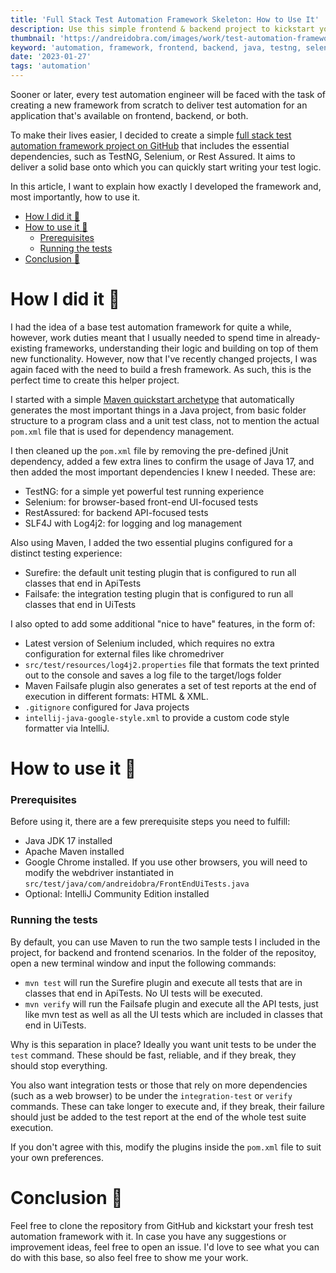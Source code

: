 ```yaml
---
title: 'Full Stack Test Automation Framework Skeleton: How to Use It'
description: Use this simple frontend & backend project to kickstart your new automation frameworks
thumbnail: 'https://andreidobra.com/images/work/test-automation-framework-skeleton-header.png'
keyword: 'automation, framework, frontend, backend, java, testng, selenium, rest assured, github, testing, test, qa, quality assurance, software testing'
date: '2023-01-27'
tags: 'automation'
---
```


Sooner or later, every test automation engineer will be faced with the task of creating a new framework from scratch to deliver test automation for an application that's available on frontend, backend, or both.

To make their lives easier, I decided to create a simple [full stack test automation framework project on GitHub](https://github.com/andreidbr/test-automation-framework-skeleton) that includes the essential dependencies, such as TestNG, Selenium, or Rest Assured. It aims to deliver a solid base onto which you can quickly start writing your test logic.

In this article, I want to explain how exactly I developed the framework and, most importantly, how to use it.

- [How I did it 🧐](#how-i-did-it-)
- [How to use it 💪](#how-to-use-it-)
  - [Prerequisites](#prerequisites)
  - [Running the tests](#running-the-tests)
- [Conclusion 🏁](#conclusion-)

# How I did it 🧐

I had the idea of a base test automation framework for quite a while, however, work duties meant that I usually needed to spend time in already-existing frameworks, understanding their logic and building on top of them new functionality. However, now that I've recently changed projects, I was again faced with the need to build a fresh framework. As such, this is the perfect time to create this helper project.

I started with a simple [Maven quickstart archetype](https://maven.apache.org/archetypes/maven-archetype-quickstart/) that automatically generates the most important things in a Java project, from basic folder structure to a program class and a unit test class, not to mention the actual `pom.xml` file that is used for dependency management.

I then cleaned up the `pom.xml` file by removing the pre-defined jUnit dependency, added a few extra lines to confirm the usage of Java 17, and then added the most important dependencies I knew I needed. These are:

- TestNG: for a simple yet powerful test running experience
- Selenium: for browser-based front-end UI-focused tests
- RestAssured: for backend API-focused tests
- SLF4J with Log4j2: for logging and log management

Also using Maven, I added the two essential plugins configured for a distinct testing experience:

- Surefire: the default unit testing plugin that is configured to run all classes that end in ApiTests
- Failsafe: the integration testing plugin that is configured to run all classes that end in UiTests

I also opted to add some additional "nice to have" features, in the form of:

- Latest version of Selenium included, which requires no extra configuration for external files like chromedriver
- `src/test/resources/log4j2.properties` file that formats the text printed out to the console and saves a log file to the target/logs folder
- Maven Failsafe plugin also generates a set of test reports at the end of execution in different formats: HTML & XML.
- `.gitignore` configured for Java projects
- `intellij-java-google-style.xml` to provide a custom code style formatter via IntelliJ.

# How to use it 💪

### Prerequisites

Before using it, there are a few prerequisite steps you need to fulfill:

- Java JDK 17 installed
- Apache Maven installed
- Google Chrome installed. If you use other browsers, you will need to modify the webdriver instantiated in `src/test/java/com/andreidobra/FrontEndUiTests.java`
- Optional: IntelliJ Community Edition installed

### Running the tests

By default, you can use Maven to run the two sample tests I included in the project, for backend and frontend scenarios. In the folder of the repositoy, open a new terminal window and input the following commands:

- `mvn test` will run the Surefire plugin and execute all tests that are in classes that end in ApiTests. No UI tests will be executed.
- `mvn verify` will run the Failsafe plugin and execute all the API tests, just like mvn test as well as all the UI tests which are included in classes that end in UiTests.

Why is this separation in place? Ideally you want unit tests to be under the `test` command. These should be fast, reliable, and if they break, they should stop everything.

You also want integration tests or those that rely on more dependencies (such as a web browser) to be under the `integration-test` or `verify` commands. These can take longer to execute and, if they break, their failure should just be added to the test report at the end of the whole test suite execution.

If you don't agree with this, modify the plugins inside the `pom.xml` file to suit your own preferences.

# Conclusion 🏁

Feel free to clone the repository from GitHub and kickstart your fresh test automation framework with it. In case you have any suggestions or improvement ideas, feel free to open an issue. I'd love to see what you can do with this base, so also feel free to show me your work.
